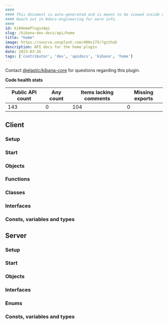```yaml
---
####
#### This document is auto-generated and is meant to be viewed inside our experimental, new docs system.
#### Reach out in #docs-engineering for more info.
####
id: kibHomePluginApi
slug: /kibana-dev-docs/api/home
title: "home"
image: https://source.unsplash.com/400x175/?github
description: API docs for the home plugin
date: 2023-03-26
tags: ['contributor', 'dev', 'apidocs', 'kibana', 'home']
---
```




Contact [@elastic/kibana-core](https://github.com/orgs/elastic/teams/kibana-core) for questions regarding this plugin.

**Code health stats**

| Public API count  | Any count | Items lacking comments | Missing exports |
|-------------------|-----------|------------------------|-----------------|
| 143 | 0 | 104 | 0 |

## Client

### Setup
<DocDefinitionList data={[homeObj.client.setup]}/>

### Start
<DocDefinitionList data={[homeObj.client.start]}/>

### Objects
<DocDefinitionList data={homeObj.client.objects}/>

### Functions
<DocDefinitionList data={homeObj.client.functions}/>

### Classes
<DocDefinitionList data={homeObj.client.classes}/>

### Interfaces
<DocDefinitionList data={homeObj.client.interfaces}/>

### Consts, variables and types
<DocDefinitionList data={homeObj.client.misc}/>

## Server

### Setup
<DocDefinitionList data={[homeObj.server.setup]}/>

### Start
<DocDefinitionList data={[homeObj.server.start]}/>

### Objects
<DocDefinitionList data={homeObj.server.objects}/>

### Interfaces
<DocDefinitionList data={homeObj.server.interfaces}/>

### Enums
<DocDefinitionList data={homeObj.server.enums}/>

### Consts, variables and types
<DocDefinitionList data={homeObj.server.misc}/>

